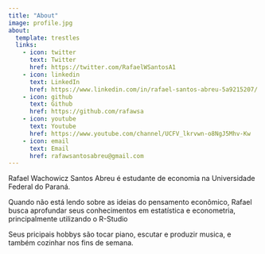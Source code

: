 ```yaml
---
title: "About"
image: profile.jpg
about:
  template: trestles
  links:
    - icon: twitter
      text: Twitter
      href: https://twitter.com/RafaelWSantosA1
    - icon: linkedin
      text: LinkedIn
      href: https://www.linkedin.com/in/rafael-santos-abreu-5a9215207/
    - icon: github
      text: Github
      href: https://github.com/rafawsa
    - icon: youtube
      text: Youtube
      href: https://www.youtube.com/channel/UCFV_lkrvwn-o8NgJ5Mhv-Kw
    - icon: email
      text: Email
      href: rafawsantosabreu@gmail.com
---
```


Rafael Wachowicz Santos Abreu é estudante de economia na Universidade Federal do Paraná.

Quando não está lendo sobre as ideias do pensamento econômico, Rafael busca aprofundar seus conhecimentos em estatística e econometria, principalmente utilizando o R-Studio

Seus pricipais hobbys são tocar piano, escutar e produzir musica, e também cozinhar nos fins de semana.
